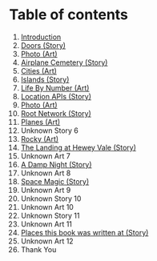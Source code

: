 # Table of contents

1.  [Introduction](/stories/intro)
2.  [Doors (Story)](/stories/doors)
3.  [Photo (Art)](/stories/)
4.  [Airplane Cemetery (Story)](/stories/airplane-cemetary)
5.  [Cities (Art)](/stories/cities)
6.  [Islands (Story)](/stories/islands)
7.  [Life By Number (Art)](/stories/life-by-number)
8.  [Location APIs (Story)](/stories/location-apis)
9.  [Photo (Art)](/stories/)
10. [Root Network (Story)](/stories/root-network)
11. [Planes (Art)](/stories/planes-2022-02-22)
12. Unknown Story 6
13. [Rocky (Art)](/stories/rocky)
14. [The Landing at Hewey Vale (Story)](/stories/landing-at-hewey-vale)
15. Unknown Art 7
16. [A Damp Night (Story)](/stories/a-damp-night)
17. Unknown Art 8
18. [Space Magic (Story)](/stories/space-magic)
19. Unknown Art 9
20. Unknown Story 10
21. Unknown Art 10
22. Unknown Story 11
23. Unknown Art 11
24. [Places this book was written at (Story)](/stories/places-written)
25. Unknown Art 12
26. Thank You
